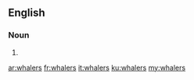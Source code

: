 ==English==

===Noun===
{{head|en|plural}}

# {{plural of|whaler|lang=en}}

[[ar:whalers]]
[[fr:whalers]]
[[it:whalers]]
[[ku:whalers]]
[[my:whalers]]